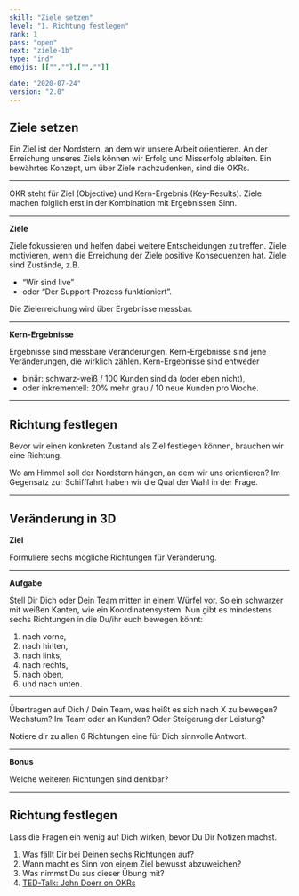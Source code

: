 ```yaml
---
skill: "Ziele setzen"
level: "1. Richtung festlegen"
rank: 1
pass: "open"
next: "ziele-1b"
type: "ind"
emojis: [["",""],["",""]]

date: "2020-07-24"
version: "2.0"
---
```



## Ziele setzen

Ein Ziel ist der Nordstern, an dem wir unsere Arbeit orientieren.
An der Erreichung unseres Ziels können wir Erfolg und Misserfolg ableiten.
Ein bewährtes Konzept, um über Ziele nachzudenken, sind die OKRs.

---

OKR steht für Ziel (Objective) und Kern-Ergebnis (Key-Results).
Ziele machen folglich erst in der Kombination mit Ergebnissen Sinn.

---

**Ziele**

Ziele fokussieren und helfen dabei weitere Entscheidungen zu treffen.
Ziele motivieren, wenn die Erreichung der Ziele positive Konsequenzen hat.
Ziele sind Zustände, z.B. 

* “Wir sind live” 
* oder “Der Support-Prozess funktioniert”.

Die Zielerreichung wird über Ergebnisse messbar.

---

**Kern-Ergebnisse**

Ergebnisse sind messbare Veränderungen.
Kern-Ergebnisse sind jene Veränderungen, die wirklich zählen.
Kern-Ergebnisse sind entweder

* binär: schwarz-weiß / 100 Kunden sind da (oder eben nicht),
* oder inkrementell: 20% mehr grau / 10 neue Kunden pro Woche.


---

## Richtung festlegen

Bevor wir einen konkreten Zustand als Ziel festlegen können, brauchen wir eine Richtung.

Wo am Himmel soll der Nordstern hängen, an dem wir uns orientieren?
Im Gegensatz zur Schifffahrt haben wir die Qual der Wahl in der Frage.

---

## Veränderung in 3D

**Ziel**

Formuliere sechs mögliche Richtungen für Veränderung.

---

**Aufgabe**

Stell Dir Dich oder Dein Team mitten in einem Würfel vor.
So ein schwarzer mit weißen Kanten, wie ein Koordinatensystem.
Nun gibt es mindestens sechs Richtungen in die Du/ihr euch bewegen könnt:

1. nach vorne,
2. nach hinten,
3. nach links,
4. nach rechts,
5. nach oben,
6. und nach unten.

---

Übertragen auf Dich / Dein Team, was heißt es sich nach X zu bewegen?
Wachstum? Im Team oder an Kunden? Oder Steigerung der Leistung?

Notiere dir zu allen 6 Richtungen eine für Dich sinnvolle Antwort.

---

**Bonus**

Welche weiteren Richtungen sind denkbar?

---

## Richtung festlegen

Lass die Fragen ein wenig auf Dich wirken, bevor Du Dir Notizen machst.


1. Was fällt Dir bei Deinen sechs Richtungen auf?
2. Wann macht es Sinn von einem Ziel bewusst abzuweichen?
3. Was nimmst Du aus dieser Übung mit?
4. <a href="https://www.ted.com/talks/john_doerr_why_the_secret_to_success_is_setting_the_right_goals?language=de" target="_blank">TED-Talk: John Doerr on OKRs</a>
